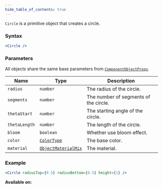 ```yaml
---
hide_table_of_contents: true
---
```



`Circle` is a primitive object that creates a circle.

### Syntax

```jsx
<Circle />
```

### Parameters

All objects share the same base parameters from [`ComponentObjectProps`](/sdk/types/ComponentObjectProps).

| Name          | Type                                                | Description                           |
| ------------- | --------------------------------------------------- | ------------------------------------- |
| `radius`      | `number`                                            | The radius of the circle.             |
| `segments`    | `number`                                            | The number of segments of the circle. |
| `thetaStart`  | `number`                                            | The starting angle of the circle.     |
| `thetaLength` | `number`                                            | The length of the circle.             |
| `bloom`       | `boolean`                                           | Whether use bloom effect.             |
| `color`       | [`ColorType`](/sdk/types/ColorType)                 | The base color.                       |
| `material`    | [`ObjectMaterialMix`](/sdk/types/ObjectMaterialMix) | The material.                         |

### Example

```jsx
<Circle radiusTop={0.5} radiusBottom={0.5} height={1} />
```

**Available on:** <ClientTag /> <ServerTag />
